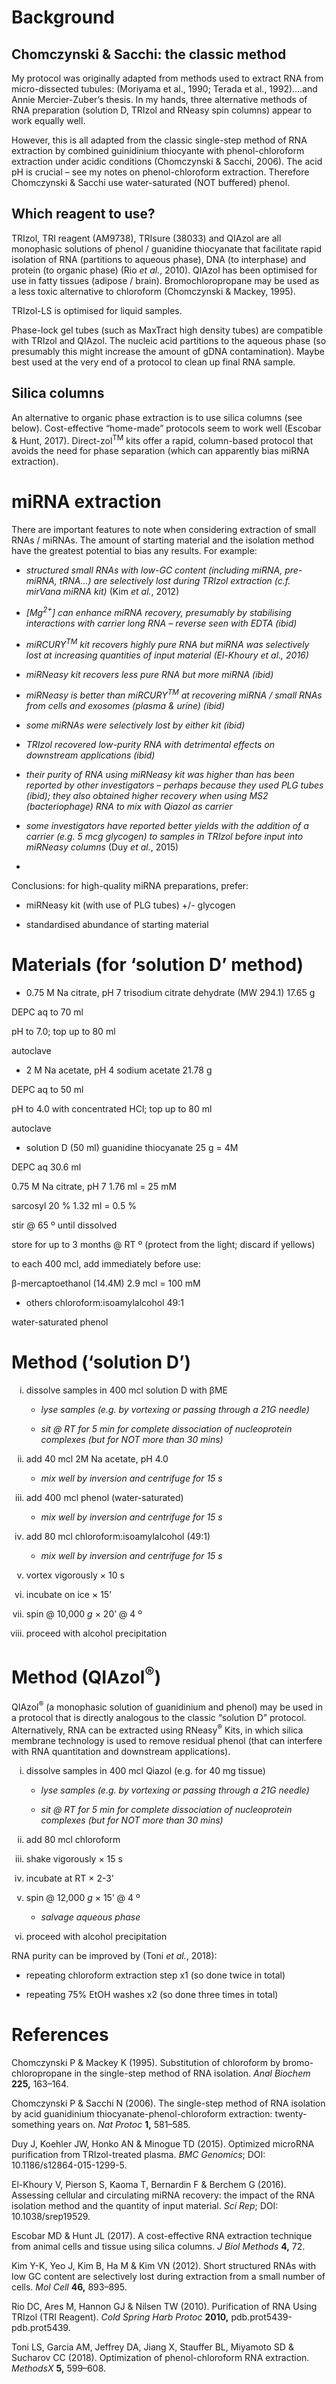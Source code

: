 # Background

## Chomczynski & Sacchi: the classic method

My protocol was originally adapted from methods used to extract RNA from
micro-dissected tubules: (Moriyama et al., 1990; Terada et al.,
1992)\....and Annie Mercier-Zuber's thesis. In my hands, three
alternative methods of RNA preparation (solution D, TRIzol and RNeasy
spin columns) appear to work equally well.

However, this is all adapted from the classic single-step method of RNA
extraction by combined guinidinium thiocyante with phenol-chloroform
extraction under acidic conditions (Chomczynski & Sacchi, 2006). The
acid pH is crucial -- see my notes on phenol-chloroform extraction.
Therefore Chomczynski & Sacchi use water-saturated (NOT buffered)
phenol.

## Which reagent to use?

TRIzol, TRI reagent (AM9738), TRIsure (38033) and QIAzol are all
monophasic solutions of phenol / guanidine thiocyanate that facilitate
rapid isolation of RNA (partitions to aqueous phase), DNA (to
interphase) and protein (to organic phase) (Rio *et al.*, 2010). QIAzol
has been optimised for use in fatty tissues (adipose / brain).
Bromochloropropane may be used as a less toxic alternative to chloroform
(Chomczynski & Mackey, 1995).

TRIzol-LS is optimised for liquid samples.

Phase-lock gel tubes (such as MaxTract high density tubes) are
compatible with TRIzol and QIAzol. The nucleic acid partitions to the
aqueous phase (so presumably this might increase the amount of gDNA
contamination). Maybe best used at the very end of a protocol to clean
up final RNA sample.

## Silica columns

An alternative to organic phase extraction is to use silica columns (see
below). Cost-effective "home-made" protocols seem to work well (Escobar
& Hunt, 2017). Direct-zol^TM^ kits offer a rapid, column-based protocol
that avoids the need for phase separation (which can apparently bias
miRNA extraction).

# miRNA extraction

There are important features to note when considering extraction of
small RNAs / miRNAs. The amount of starting material and the isolation
method have the greatest potential to bias any results. For example:

-   *structured small RNAs with low-GC content (including miRNA,
    pre-miRNA, tRNA...) are selectively lost during TRIzol extraction
    (c.f. mirVana miRNA kit)* (Kim *et al.*, 2012)

-   *\[Mg^2+^\] can enhance miRNA recovery, presumably by stabilising
    interactions with carrier long RNA -- reverse seen with EDTA (ibid)*

-   *miRCURY^TM^ kit recovers highly pure RNA but miRNA was selectively
    lost at increasing quantities of input material (El-Khoury et al.,
    2016)*

-   *miRNeasy kit recovers less pure RNA but more miRNA (ibid)*

-   *miRNeasy is better than miRCURY^TM^ at recovering miRNA / small
    RNAs from cells and exosomes (plasma & urine) (ibid)*

-   *some miRNAs were selectively lost by either kit (ibid)*

-   *TRIzol recovered low-purity RNA with detrimental effects on
    downstream applications (ibid)*

-   *their purity of RNA using miRNeasy kit was higher than has been
    reported by other investigators -- perhaps because they used PLG
    tubes (ibid); they also* *obtained higher recovery when using MS2
    (bacteriophage) RNA to mix with Qiazol as carrier*

-   *some investigators have reported better yields with the addition of
    a carrier (e.g. 5 mcg glycogen) to samples in TRIzol before input
    into miRNeasy columns* (Duy *et al.*, 2015)

-   

Conclusions: for high-quality miRNA preparations, prefer:

-   miRNeasy kit (with use of PLG tubes) +/- glycogen

-   standardised abundance of starting material

# Materials (for 'solution D' method)

-   0.75 M Na citrate, pH 7 trisodium citrate dehydrate (MW 294.1) 17.65
    g

DEPC aq to 70 ml

pH to 7.0; top up to 80 ml

autoclave

-   2 M Na acetate, pH 4 sodium acetate 21.78 g

DEPC aq to 50 ml

pH to 4.0 with concentrated HCl; top up to 80 ml

autoclave

-   solution D (50 ml) guanidine thiocyanate 25 g = 4M

DEPC aq 30.6 ml

0.75 M Na citrate, pH 7 1.76 ml = 25 mM

sarcosyl 20 % 1.32 ml = 0.5 %

stir @ 65 º until dissolved

store for up to 3 months @ RT º (protect from the light; discard if
yellows)

to each 400 mcl, add immediately before use:

β-mercaptoethanol (14.4M) 2.9 mcl = 100 mM

-   others chloroform:isoamylalcohol 49:1

water-saturated phenol

# Method ('solution D')

i)  dissolve samples in 400 mcl solution D with βME

    -   *lyse samples (e.g. by vortexing or passing through a 21G
        needle)*

    -   *sit @ RT for 5 min for complete dissociation of nucleoprotein
        complexes (but for NOT more than 30 mins)*

ii) add 40 mcl 2M Na acetate, pH 4.0

    -   *mix well by inversion and centrifuge for 15 s*

iii) add 400 mcl phenol (water-saturated)

     -   *mix well by inversion and centrifuge for 15 s*

iv) add 80 mcl chloroform:isoamylalcohol (49:1)

    -   *mix well by inversion and centrifuge for 15 s*

v)  vortex vigorously × 10 s

vi) incubate on ice × 15'

vii) spin @ 10,000 *g* × 20' @ 4 º

viii) proceed with alcohol precipitation

# Method (QIAzol^®^)

QIAzol^®^ (a monophasic solution of guanidinium and phenol) may be used
in a protocol that is directly analogous to the classic "solution D"
protocol. Alternatively, RNA can be extracted using RNeasy^®^ Kits, in
which silica membrane technology is used to remove residual phenol (that
can interfere with RNA quantitation and downstream applications).

i)  dissolve samples in 400 mcl Qiazol (e.g. for 40 mg tissue)

    -   *lyse samples (e.g. by vortexing or passing through a 21G
        needle)*

    -   *sit @ RT for 5 min for complete dissociation of nucleoprotein
        complexes (but for NOT more than 30 mins)*

ii) add 80 mcl chloroform

iii) shake vigorously × 15 s

iv) incubate at RT × 2-3'

v)  spin @ 12,000 *g* × 15' @ 4 º

    -   *salvage aqueous phase*

vi) proceed with alcohol precipitation

RNA purity can be improved by (Toni *et al.*, 2018):

-   repeating chloroform extraction step x1 (so done twice in total)

-   repeating 75% EtOH washes x2 (so done three times in total)

# References

Chomczynski P & Mackey K (1995). Substitution of chloroform by
bromo-chloropropane in the single-step method of RNA isolation. *Anal
Biochem* **225,** 163--164.

Chomczynski P & Sacchi N (2006). The single-step method of RNA isolation
by acid guanidinium thiocyanate-phenol-chloroform extraction:
twenty-something years on. *Nat Protoc* **1,** 581--585.

Duy J, Koehler JW, Honko AN & Minogue TD (2015). Optimized microRNA
purification from TRIzol-treated plasma. *BMC Genomics*; DOI:
10.1186/s12864-015-1299-5.

El-Khoury V, Pierson S, Kaoma T, Bernardin F & Berchem G (2016).
Assessing cellular and circulating miRNA recovery: the impact of the RNA
isolation method and the quantity of input material. *Sci Rep*; DOI:
10.1038/srep19529.

Escobar MD & Hunt JL (2017). A cost-effective RNA extraction technique
from animal cells and tissue using silica columns. *J Biol Methods*
**4,** 72.

Kim Y-K, Yeo J, Kim B, Ha M & Kim VN (2012). Short structured RNAs with
low GC content are selectively lost during extraction from a small
number of cells. *Mol Cell* **46,** 893--895.

Rio DC, Ares M, Hannon GJ & Nilsen TW (2010). Purification of RNA Using
TRIzol (TRI Reagent). *Cold Spring Harb Protoc* **2010,**
pdb.prot5439-pdb.prot5439.

Toni LS, Garcia AM, Jeffrey DA, Jiang X, Stauffer BL, Miyamoto SD &
Sucharov CC (2018). Optimization of phenol-chloroform RNA extraction.
*MethodsX* **5,** 599--608.
